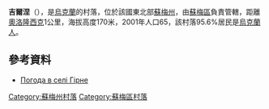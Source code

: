 {{coord|50|50|20|N|34|46|5|E|scale:100000|display=title}}

'''吉爾涅'''（{{lang-uk|Гірне}}），是[[烏克蘭|烏克蘭]]的村落，位於該國東北部[[蘇梅州|蘇梅州]]，由[[蘇梅區|蘇梅區]]負責管轄，距離[[奧洛隆西克_(蘇梅區)|奧洛隆西克]]1公里，海拔高度170米，2001年人口65，該村落95.6%居民是[[烏克蘭人|烏克蘭人]]。

==參考資料==
* [http://weather.in.ua/ua/symskaja/5104 Погода в селі Гірне] {{Wayback|url=http://weather.in.ua/ua/symskaja/5104 |date=20111219224113 }}

{{DEFAULTSORT:Гірне}}
[[Category:蘇梅州村落|Category:蘇梅州村落]]
[[Category:蘇梅區村落|Category:蘇梅區村落]]


{{Sumy-geo-stub}}